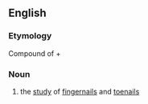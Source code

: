 ==English==

===Etymology===
Compound of {{etyl|grc|en}} {{term|ὄνυξ||[[talon]], [[nail]]|tr=onuks|lang=grc}} + {{term|-λογία||a [[branch]] of [[study]]|tr=-logia|lang=grc}}

===Noun===
{{en-noun|-}}

# {{context|medicine|lang=en}} the [[study]] of [[fingernail]]s and [[toenail]]s